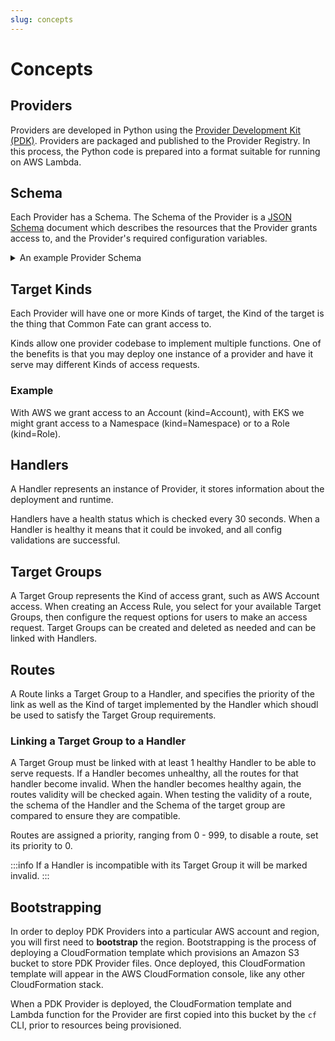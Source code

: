 ```yaml
---
slug: concepts
---
```



# Concepts

## Providers

Providers are developed in Python using the [Provider Development Kit (PDK)](https://github.com/common-fate/commonfate-provider-core). Providers are packaged and published to the Provider Registry. In this process, the Python code is prepared into a format suitable for running on AWS Lambda.

## Schema

Each Provider has a Schema. The Schema of the Provider is a [JSON Schema](https://json-schema.org/) document which describes the resources that the Provider grants access to, and the Provider's required configuration variables.

<details>
  <summary>An example Provider Schema</summary>
  <div>
    <CodeBlock className="language-json">{`{
  "$id": "https://registry.commonfate.io/schema/common-fate/aws/v1",
  "$schema": "https://schema.commonfate.io/provider/v1alpha1",
  "config": {
    "identity_store_id": {
      "description": "the AWS SSO identity store ID",
      "secret": false,
      "type": "string"
    },
    "instance_arn": {
      "description": "the AWS SSO instance ARN",
      "secret": false,
      "type": "string"
    },
    "region": {
      "description": "the AWS SSO instance region",
      "secret": false,
      "type": "string"
    },
    "sso_role_arn": {
      "description": "The ARN of the AWS IAM Role with permission to administer SSO",
      "secret": false,
      "type": "string"
    }
  },
  "meta": { "framework": "0.9.1" },
  "resources": {
    "loaders": {
      "fetch_groups": { "title": "fetch_groups" },
      "fetch_org_structure": { "title": "fetch_org_structure" },
      "fetch_permission_sets": { "title": "fetch_permission_sets" },
      "fetch_users": { "title": "fetch_users" }
    },
    "types": {
      "Account": {
        "properties": {
          "data": {
            "org_unit_path": { "title": "Org Unit Path", "type": "string" },
            "parent_org_unit": {
              "description": "A parent organizational unit for the account",
              "relation": "OrgUnit",
              "title": "AWS Organizational Unit",
              "type": "string"
            },
            "tags": { "default": {}, "title": "Tags", "type": "object" }
          },
          "id": { "title": "ID", "type": "string" },
          "name": { "title": "Name", "type": "string" }
        },
        "required": ["id", "name", "parent_org_unit", "org_unit_path"],
        "title": "Account",
        "type": "object"
      },
      "AccountAssignment": {
        "properties": {
          "data": {
            "account": {
              "relation": "Account",
              "title": "Account",
              "type": "string"
            },
            "group": {
              "relation": "Group",
              "title": "Group",
              "type": "string"
            },
            "permission_set": {
              "relation": "PermissionSet",
              "title": "Permission Set",
              "type": "string"
            },
            "user": { "relation": "User", "title": "User", "type": "string" }
          },
          "id": { "title": "ID", "type": "string" }
        },
        "required": ["id", "permission_set", "account"],
        "title": "AccountAssignment",
        "type": "object"
      },
      "Group": {
        "properties": {
          "data": {
            "description": { "title": "Description", "type": "string" }
          },
          "id": { "title": "ID", "type": "string" },
          "name": { "title": "Name", "type": "string" }
        },
        "required": ["id", "name"],
        "title": "Group",
        "type": "object"
      },
      "GroupMembership": {
        "properties": {
          "data": {
            "group": {
              "relation": "Group",
              "title": "Group",
              "type": "string"
            },
            "user": { "relation": "User", "title": "User", "type": "string" }
          },
          "id": { "title": "ID", "type": "string" }
        },
        "required": ["id", "user", "group"],
        "title": "GroupMembership",
        "type": "object"
      },
      "ManagedPolicy": {
        "properties": {
          "id": { "title": "ID", "type": "string" },
          "name": { "title": "Name", "type": "string" }
        },
        "required": ["id", "name"],
        "title": "ManagedPolicy",
        "type": "object"
      },
      "ManagedPolicyAttachment": {
        "properties": {
          "data": {
            "managed_policy": {
              "relation": "ManagedPolicy",
              "title": "Managed Policy",
              "type": "string"
            },
            "permission_set": {
              "relation": "PermissionSet",
              "title": "Permission Set",
              "type": "string"
            }
          },
          "id": { "title": "ID", "type": "string" }
        },
        "required": ["id", "permission_set", "managed_policy"],
        "title": "ManagedPolicyAttachment",
        "type": "object"
      },
      "OrgUnit": {
        "properties": {
          "data": {
            "parent": {
              "relation": "OrgUnit",
              "title": "Parent",
              "type": "string"
            }
          },
          "id": { "title": "ID", "type": "string" },
          "name": { "title": "Name", "type": "string" }
        },
        "required": ["id", "name"],
        "title": "OrgUnit",
        "type": "object"
      },
      "PermissionSet": {
        "properties": {
          "id": { "title": "ID", "type": "string" },
          "name": { "title": "Name", "type": "string" }
        },
        "required": ["id", "name"],
        "title": "PermissionSet",
        "type": "object"
      },
      "Resource": {
        "properties": {
          "id": { "title": "ID", "type": "string" },
          "name": { "title": "Name", "type": "string" }
        },
        "required": ["id", "name"],
        "title": "Resource",
        "type": "object"
      },
      "User": {
        "properties": {
          "data": { "email": { "title": "Email", "type": "string" } },
          "id": { "title": "ID", "type": "string" },
          "name": { "title": "Name", "type": "string" }
        },
        "required": ["id", "name", "email"],
        "title": "User",
        "type": "object"
      }
    }
  },
  "targets": {
    "Account": {
      "properties": {
        "account": {
          "description": "the AWS account to grant access to",
          "resource": "Account",
          "title": "Account",
          "type": "string"
        },
        "permission_set": {
          "description": "the AWS permission set to grant access to",
          "resource": "PermissionSet",
          "title": "Permission Set",
          "type": "string"
        }
      },
      "type": "object"
    }
  }
}
`}</CodeBlock>
  </div>
</details>

## Target Kinds

Each Provider will have one or more Kinds of target, the Kind of the target is the thing that Common Fate can grant access to.

Kinds allow one provider codebase to implement multiple functions. One of the benefits is that you may deploy one instance of a provider and have it serve may different Kinds of access requests.

### Example

With AWS we grant access to an Account (kind=Account), with EKS we might grant access to a Namespace (kind=Namespace) or to a Role (kind=Role).

## Handlers

A Handler represents an instance of Provider, it stores information about the deployment and runtime.

Handlers have a health status which is checked every 30 seconds. When a Handler is healthy it means that it could be invoked, and all config validations are successful.

## Target Groups

A Target Group represents the Kind of access grant, such as AWS Account access. When creating an Access Rule, you select for your available Target Groups, then configure the request options for users to make an access request.
Target Groups can be created and deleted as needed and can be linked with Handlers.

## Routes

A Route links a Target Group to a Handler, and specifies the priority of the link as well as the Kind of target implemented by the Handler which shoudl be used to satisfy the Target Group requirements.

### Linking a Target Group to a Handler

A Target Group must be linked with at least 1 healthy Handler to be able to serve requests.
If a Handler becomes unhealthy, all the routes for that handler become invalid.
When the handler becomes healthy again, the routes validity will be checked again.
When testing the validity of a route, the schema of the Handler and the Schema of the target group are compared to ensure they are compatible.

Routes are assigned a priority, ranging from 0 - 999, to disable a route, set its priority to 0.

:::info
If a Handler is incompatible with its Target Group it will be marked invalid.
:::

## Bootstrapping

In order to deploy PDK Providers into a particular AWS account and region, you will first need to **bootstrap** the region. Bootstrapping is the process of deploying a CloudFormation template which provisions an Amazon S3 bucket to store PDK Provider files. Once deployed, this CloudFormation template will appear in the AWS CloudFormation console, like any other CloudFormation stack.

When a PDK Provider is deployed, the CloudFormation template and Lambda function for the Provider are first copied into this bucket by the `cf` CLI, prior to resources being provisioned.
